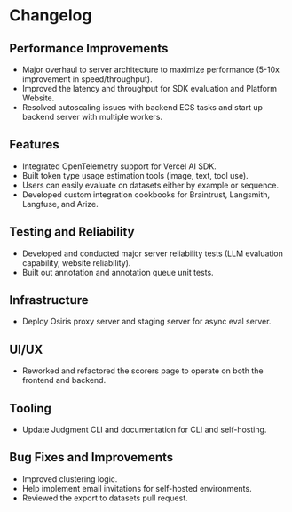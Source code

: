 # Changelog

## Performance Improvements

- Major overhaul to server architecture to maximize performance (5-10x improvement in speed/throughput).
- Improved the latency and throughput for SDK evaluation and Platform Website.
- Resolved autoscaling issues with backend ECS tasks and start up backend server with multiple workers.

## Features

- Integrated OpenTelemetry support for Vercel AI SDK.
- Built token type usage estimation tools (image, text, tool use).
- Users can easily evaluate on datasets either by example or sequence.
- Developed custom integration cookbooks for Braintrust, Langsmith, Langfuse, and Arize.

## Testing and Reliability

- Developed and conducted major server reliability tests (LLM evaluation capability, website reliability).
- Built out annotation and annotation queue unit tests.

## Infrastructure

- Deploy Osiris proxy server and staging server for async eval server.

## UI/UX

- Reworked and refactored the scorers page to operate on both the frontend and backend.

## Tooling

- Update Judgment CLI and documentation for CLI and self-hosting.

## Bug Fixes and Improvements

- Improved clustering logic.
- Help implement email invitations for self-hosted environments.
- Reviewed the export to datasets pull request.
